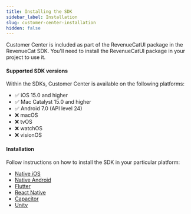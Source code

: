 ```yaml
---
title: Installing the SDK
sidebar_label: Installation
slug: customer-center-installation
hidden: false
---
```


Customer Center is included as part of the RevenueCatUI package in the RevenueCat SDK. You'll need to install the RevenueCatUI package in your project to use it.

#### Supported SDK versions


<CustomerCenterSDKTable />

Within the SDKs, Customer Center is available on the following platforms:
- ✅ iOS 15.0 and higher
- ✅ Mac Catalyst 15.0 and higher
- ✅ Android 7.0 (API level 24)
- ❌ macOS
- ❌ tvOS
- ❌ watchOS
- ❌ visionOS

#### Installation

Follow instructions on how to install the SDK in your particular platform:

- [Native iOS](/tools/customer-center/customer-center-integration#installation)
- [Native Android](/tools/customer-center/customer-center-integration-android#installation)
- [Flutter](/tools/customer-center/customer-center-flutter#installation)
- [React Native](/tools/customer-center/customer-center-react-native#installation)
- [Capacitor](/tools/customer-center/customer-center-capacitor#installation)
- [Unity](/tools/customer-center/customer-center-unity#installation)